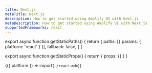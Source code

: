 ```yaml
---
title: Next.js
metaTitle: Next.js
description: How to get started using Amplify UI with Next.js
metaDescription: How to get started using Amplify UI with Next.js
supportedFrameworks: react
---
```



export async function getStaticPaths() {
  return {
    paths: [{ params: { platform: 'react' } }],
    fallback: false,
  }
}

export async function getStaticProps() {
  return { props: {} }
}

<Fragment>{({ platform }) => import(`./react.mdx`)}</Fragment>
